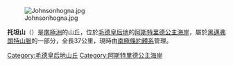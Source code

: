 [[Image:Johnsonhogna.jpg|thumb]]

{{coord|75|2|S|12|25|W|display=title}}

'''托坦山'''（{{lang-en|Tottan Hills}}）是[[南極洲|南極洲]]的山丘，位於[[毛德皇后地|毛德皇后地]]的[[阿斯特里德公主海岸|阿斯特里德公主海岸]]，屬於[[黑邁弗朗特山脈|黑邁弗朗特山脈]]的一部分，全長37公里，現時由[[南極條約體系|南極條約體系]]管理。

{{DEFAULTSORT:Tottan Hills}}
[[Category:毛德皇后地山丘|Category:毛德皇后地山丘]]
[[Category:阿斯特里德公主海岸|Category:阿斯特里德公主海岸]]


{{PrincessAstridCoast-geo-stub}}